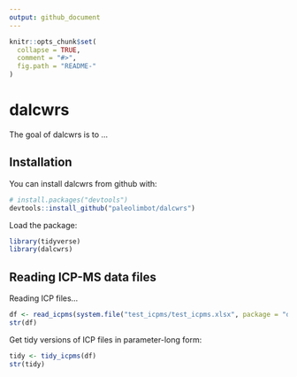 ```yaml
---
output: github_document
---
```


<!-- README.md is generated from README.Rmd. Please edit that file -->

```r
knitr::opts_chunk$set(
  collapse = TRUE,
  comment = "#>",
  fig.path = "README-"
)
```

# dalcwrs

The goal of dalcwrs is to ...

## Installation

You can install dalcwrs from github with:

```r
# install.packages("devtools")
devtools::install_github("paleolimbot/dalcwrs")
```

Load the package:

```r
library(tidyverse)
library(dalcwrs)
```

## Reading ICP-MS data files

Reading ICP files...

```r
df <- read_icpms(system.file("test_icpms/test_icpms.xlsx", package = "dalcwrs"))
str(df)
```

Get tidy versions of ICP files in parameter-long form:

```r
tidy <- tidy_icpms(df) 
str(tidy)
```
